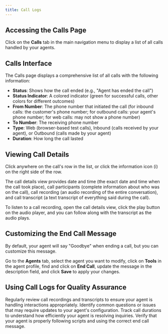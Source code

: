 ```yaml
---
title: Call Logs
---
```


## Accessing the Calls Page

Click on the **Calls** tab in the main navigation menu to display a list of all calls handled by your agents.

## Calls Interface

The Calls page displays a comprehensive list of all calls with the following information:

* **Status**: Shows how the call ended (e.g., "Agent has ended the call")  
* **Status Indicator**: A colored indicator (green for successful calls, other colors for different outcomes)  
* **From Number**: The phone number that initiated the call (for inbound calls: the customer's phone number; for outbound calls: your agent's phone number; for web calls: may not show a phone number)  
* **To Number**: The receiving phone number  
* **Type**: Web (browser-based test calls), Inbound (calls received by your agent), or Outbound (calls made by your agent)  
* **Duration**: How long the call lasted

## Viewing Call Details

Click anywhere on the call's row in the list, or click the information icon (i) on the right side of the row.

The call details view provides date and time (the exact date and time when the call took place), call participants (complete information about who was on the call), call recording (an audio recording of the entire conversation), and call transcript (a text transcript of everything said during the call).

To listen to a call recording, open the call details view, click the play button on the audio player, and you can follow along with the transcript as the audio plays.

## Customizing the End Call Message

By default, your agent will say "Goodbye" when ending a call, but you can customize this message.

Go to the **Agents** tab, select the agent you want to modify, click on **Tools** in the agent profile, find and click on **End Call**, update the message in the description field, and click **Save** to apply your changes.

## Using Call Logs for Quality Assurance

Regularly review call recordings and transcripts to ensure your agent is handling interactions appropriately. Identify common questions or issues that may require updates to your agent's configuration. Track call durations to understand how efficiently your agent is resolving inquiries. Verify that your agent is properly following scripts and using the correct end call message.
